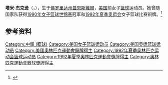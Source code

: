 '''塔米·杰克逊'''（{{lang-en|Tammy Jackson}}，{{bd|1962年|12月3日|}}），生于[[佛罗里达州|佛罗里达州]][[蓋恩斯維爾_(佛羅里達州)|蓋恩斯維爾]]，[[美国|美国]]前女子[[篮球|篮球]]运动员。她曾随国家队获得[[1990年世界女子篮球锦标赛|1990年女子篮球世锦赛]]冠军和[[1992年夏季奥林匹克运动会|1992年夏季奥运会]]女子篮球比赛铜牌。<ref>{{Cite web|title=Tammy JACKSON|url=https://www.olympic.org/tammy-jackson|accessdate=2021-03-04|date=2021-03-04|work=International Olympic Committee|language=en}}</ref>

== 参考资料 ==
{{reflist}}

{{1992年夏季奥运会美国女子篮球阵容}}

{{Authority control}}
{{DEFAULTSORT:Jackson, Tammy}}
[[Category:中鋒_(籃球)|Category:中鋒 (籃球)]]
[[Category:美国女子篮球运动员|Category:美国女子篮球运动员]]
[[Category:美国奥运篮球运动员|Category:美国奥运篮球运动员]]
[[Category:美國奧林匹克運動會銅牌得主|Category:美國奧林匹克運動會銅牌得主]]
[[Category:1992年夏季奥林匹克运动会篮球运动员|Category:1992年夏季奥林匹克运动会篮球运动员]]
[[Category:1992年夏季奧林匹克運動會獎牌得主|Category:1992年夏季奧林匹克運動會獎牌得主]]
[[Category:奧林匹克運動會籃球獎牌得主|Category:奧林匹克運動會籃球獎牌得主]]

{{美国人物小作品}}